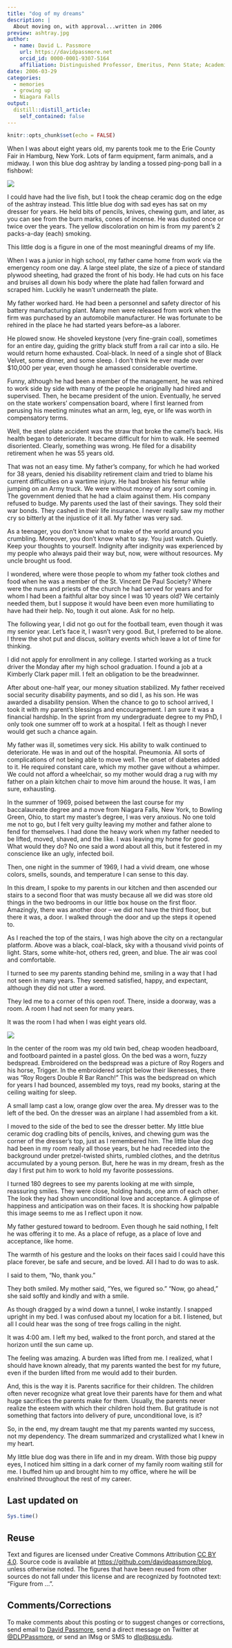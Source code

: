 ```yaml
---
title: "dog of my dreams"
description: |
  About moving on, with approval...written in 2006
preview: ashtray.jpg
author:
  - name: David L. Passmore
    url: https://davidpassmore.net
    orcid_id: 0000-0001-9307-5164
    affiliation: Distinguished Professor, Emeritus, Penn State; Academic Visitor, University of Pittsburgh
date: 2006-03-29
categories:
  - memories
  - growing up
  - Niagara Falls
output:
  distill::distill_article:
    self_contained: false
---
```


```r
knitr::opts_chunk$set(echo = FALSE)
```

When I was about eight years old, my parents took me to the Erie County Fair in Hamburg, New York. Lots of farm equipment, farm animals, and a midway. I won this blue dog ashtray by landing a tossed ping-pong ball in a fishbowl:

![](ashtray.jpg)

I could have had the live fish, but I took the cheap ceramic dog on the edge of the ashtray instead.
This little blue dog with sad eyes has sat on my dresser for years. He held bits of pencils, knives, chewing gum, and later, as you can see from the burn marks, cones of incense. He was dusted once or twice over the years. The yellow discoloration on him is from my parent's 2 packs-a-day (each) smoking.

This little dog is a figure in one of the most meaningful dreams of my life.

When I was a junior in high school, my father came home from work via the emergency room one day. A large steel plate, the size of a piece of standard plywood sheeting, had grazed the front of his body. He had cuts on his face and bruises all down his body where the plate had fallen forward and scraped him. Luckily he wasn't underneath the plate.

My father worked hard. He had been a personnel and safety director of his battery manufacturing plant. Many men were released from work when the firm was purchased by an automobile manufacturer. He was fortunate to be rehired in the place he had started years before--as a laborer.

He plowed snow. He shoveled keystone (very fine-grain coal), sometimes for an entire day, guiding the gritty black stuff from a rail car into a silo. He would return home exhausted. Coal-black. In need of a single shot of Black Velvet, some dinner, and some sleep. I don't think he ever made over $10,000 per year, even though he amassed considerable overtime.

Funny, although he had been a member of the management, he was rehired to work side by side with many of the people he originally had hired and supervised. Then, he became president of the union. Eventually, he served on the state workers' compensation board, where I first learned from perusing his meeting minutes what an arm, leg, eye, or life was worth in compensatory terms.

Well, the steel plate accident was the straw that broke the camel's back. His health began to deteriorate. It became difficult for him to walk. He seemed disoriented. Clearly, something was wrong. He filed for a disability retirement when he was 55 years old.

That was not an easy time. My father's company, for which he had worked for 38 years, denied his disability retirement claim and tried to blame his current difficulties on a wartime injury. He had broken his femur while jumping on an Army truck. We were without money of any sort coming in. The government denied that he had a claim against them. His company refused to budge. My parents used the last of their savings. They sold their war bonds. They cashed in their life insurance. I never really saw my mother cry so bitterly at the injustice of it all. My father was very sad.

As a teenager, you don't know what to make of the world around you crumbling. Moreover, you don't know what to say. You just watch. Quietly. Keep your thoughts to yourself. Indignity after indignity was experienced by my people who always paid their way but, now, were without resources. My uncle brought us food. 

I wondered, where were those people to whom my father took clothes and food when he was a member of the St. Vincent De Paul Society? Where were the nuns and priests of the church he had served for years and for whom I had been a faithful altar boy since I was 10 years old? We certainly needed them, but I suppose it would have been even more humiliating to have had their help. No, tough it out alone. Ask for no help.

The following year, I did not go out for the football team, even though it was my senior year. Let's face it, I wasn't very good. But, I preferred to be alone. I threw the shot put and discus, solitary events which leave a lot of time for thinking.

I did not apply for enrollment in any college. I started working as a truck driver the Monday after my high school graduation. I found a job at a Kimberly Clark paper mill. I felt an obligation to be the breadwinner.

After about one-half year, our money situation stabilized. My father received social security disability payments, and so did I, as his son. He was awarded a disability pension. When the chance to go to school arrived, I took it with my parent's blessings and encouragement. I am sure it was a financial hardship. In the sprint from my undergraduate degree to my PhD, I only took one summer off to work at a hospital. I felt as though I never would get such a chance again.

My father was ill, sometimes very sick. His ability to walk continued to deteriorate. He was in and out of the hospital. Pneumonia. All sorts of complications of not being able to move well. The onset of diabetes added to it. He required constant care, which my mother gave without a whimper. We could not afford a wheelchair, so my mother would drag a rug with my father on a plain kitchen chair to move him around the house. It was, I am sure, exhausting.

In the summer of 1969, poised between the last course for my baccalaureate degree and a move from Niagara Falls, New York, to Bowling Green, Ohio, to start my master's degree, I was very anxious. No one told me not to go, but I felt very guilty leaving my mother and father alone to fend for themselves. I had done the heavy work when my father needed to be lifted, moved, shaved, and the like. I was leaving my home for good. What would they do? No one said a word about all this, but it festered in my conscience like an ugly, infected boil.

Then, one night in the summer of 1969, I had a vivid dream, one whose colors, smells, sounds, and temperature I can sense to this day.

In this dream, I spoke to my parents in our kitchen and then ascended our stairs to a second floor that was musty because all we did was store old things in the two bedrooms in our little box house on the first floor. Amazingly, there was another door -- we did not have the third floor, but there it was, a door. I walked through the door and up the steps it opened to.

As I reached the top of the stairs, I was high above the city on a rectangular platform. Above was a black, coal-black, sky with a thousand vivid points of light. Stars, some white-hot, others red, green, and blue. The air was cool and comfortable.

I turned to see my parents standing behind me, smiling in a way that I had not seen in many years. They seemed satisfied, happy, and expectant, although they did not utter a word.

They led me to a corner of this open roof. There, inside a doorway, was a room. A room I had not seen for many years.

It was the room I had when I was eight years old.

![](vintage.jpg)

In the center of the room was my old twin bed, cheap wooden headboard, and footboard painted in a pastel gloss. On the bed was a worn, fuzzy bedspread. Embroidered on the bedspread was a picture of Roy Rogers and his horse, Trigger. In the embroidered script below their likenesses, there was "Roy Rogers Double R Bar Ranch! " This was the bedspread on which for years I had bounced, assembled my toys, read my books, staring at the ceiling waiting for sleep.

A small lamp cast a low, orange glow over the area. My dresser was to the left of the bed. On the dresser was an airplane I had assembled from a kit.

I moved to the side of the bed to see the dresser better. My little blue ceramic dog cradling bits of pencils, knives, and chewing gum was the corner of the dresser's top, just as I remembered him. The little blue dog had been in my room really all those years, but he had receded into the background under pretzel-twisted shirts, rumbled clothes, and the detritus accumulated by a young person. But, here he was in my dream, fresh as the day I first put him to work to hold my favorite possessions.

I turned 180 degrees to see my parents looking at me with simple, reassuring smiles. They were close, holding hands, one arm of each other. The look they had shown unconditional love and acceptance. A glimpse of happiness and anticipation was on their faces. It is shocking how palpable this image seems to me as I reflect upon it now.

My father gestured toward to bedroom. Even though he said nothing, I felt he was offering it to me. As a place of refuge, as a place of love and acceptance, like home.

The warmth of his gesture and the looks on their faces said I could have this place forever, be safe and secure, and be loved. All I had to do was to ask.

I said to them, "No, thank you."

They both smiled. My mother said, "Yes, we figured so." "Now, go ahead," she said softly and kindly and with a smile.

As though dragged by a wind down a tunnel, I woke instantly. I snapped upright in my bed. I was confused about my location for a bit. I listened, but all I could hear was the song of tree frogs calling in the night.

It was 4:00 am. I left my bed, walked to the front porch, and stared at the horizon until the sun came up.

The feeling was amazing. A burden was lifted from me. I realized, what I should have known already, that my parents wanted the best for my future, even if the burden lifted from me would add to their burden.

And, this is the way it is. Parents sacrifice for their children. The children often never recognize what great love their parents have for them and what huge sacrifices the parents make for them. Usually, the parents never realize the esteem with which their children hold them. But gratitude is not something that factors into delivery of pure, unconditional love, is it?

So, in the end, my dream taught me that my parents wanted my success, not my dependency. The dream summarized and crystallized what I knew in my heart.

My little blue dog was there in life and in my dream. With those big puppy eyes, I noticed him sitting in a dark corner of my family room waiting still for me. I buffed him up and brought him to my office, where he will be enshrined throughout the rest of my career.


## Last updated on {.appendix}
```r
Sys.time()
```

## Reuse {.appendix}

Text and figures are licensed under Creative Commons Attribution [CC BY 4.0](https://creativecommons.org/licenses/by-sa/4.0/). Source code is available at <https://github.com/davidpassmore/blog>, unless otherwise noted. The figures that have been reused from other sources do not fall under this license and are recognized by footnoted text: "Figure from ...".

## Comments/Corrections {.appendix}

To make comments about this posting or to suggest changes or corrections, send email to [David Passmore](mailto:dlp@davidpassmore.net), send a direct message on Twitter at [\@DLPPassmore](https://twitter.com/dlppassmore), or send an IMsg or SMS to [dlp\@psu.edu](mailto:dlp@psu.edu){.email}.